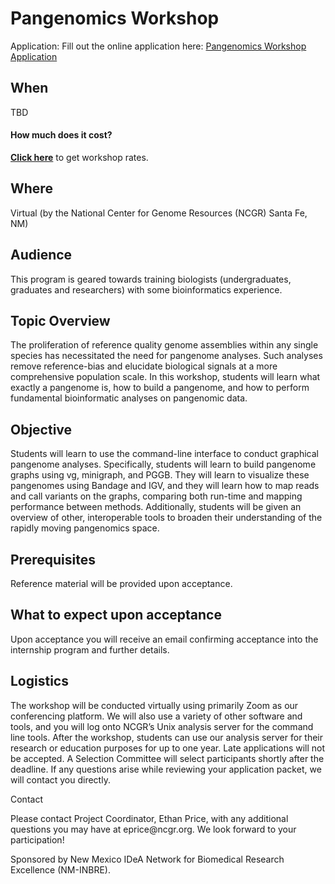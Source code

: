 # Pangenomics Workshop{-}

Application: Fill out the online application here: [Pangenomics Workshop Application](https://docs.google.com/forms/d/e/1FAIpQLScJPueRpT0M4CHb2RjJI5DGHTXu6mutGBVBoOMCEQsO2JnQ1A/viewform)


## When{-}

TBD 

#### How much does it cost?{-}

[**Click here**](https://inbre.ncgr.org/ncgr-workshops/workshop-rates.html) to get workshop rates. 

## Where{-}

Virtual (by the National Center for Genome Resources (NCGR) Santa Fe, NM)


## Audience{-}

This program is geared towards training biologists (undergraduates, graduates and researchers) with some bioinformatics experience.


## Topic Overview{-}

The proliferation of reference quality genome assemblies within any single species has necessitated the need for pangenome analyses. Such analyses remove reference-bias and elucidate biological signals at a more comprehensive population scale. In this workshop, students will learn what exactly a pangenome is, how to build a pangenome, and how to perform fundamental bioinformatic analyses on pangenomic data.


## Objective{-}

Students will learn to use the command-line interface to conduct graphical pangenome analyses. Specifically, students will learn to build pangenome graphs using vg, minigraph, and PGGB. They will learn to visualize these pangenomes using Bandage and IGV, and they will learn how to map reads and call variants on the graphs, comparing both run-time and mapping performance between methods. Additionally, students will be given an overview of other, interoperable tools to broaden their understanding of the rapidly moving pangenomics space.


## Prerequisites{-}

Reference material will be provided upon acceptance.

## What to expect upon acceptance{-}

Upon acceptance you will receive an email confirming acceptance into the internship program and further details.

## Logistics{-}

The workshop will be conducted virtually using primarily Zoom as our conferencing platform. We will also use a variety of other software and tools, and you will log onto NCGR’s Unix analysis server for the command line tools. After the workshop, students can use our analysis server for their research or education purposes for up to one year. Late applications will not be accepted. A Selection Committee will select participants shortly after the deadline. If any questions arise while reviewing your application packet, we will contact you directly.   


Contact  

Please contact Project Coordinator, Ethan Price, with any additional questions you may have at eprice@ncgr.org. We look forward to your participation!  


Sponsored by New Mexico IDeA Network for Biomedical Research Excellence (NM-INBRE).


